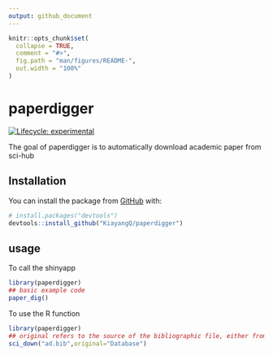 ```yaml
---
output: github_document
---
```


<!-- README.md is generated from README.Rmd. Please edit that file -->

```r
knitr::opts_chunk$set(
  collapse = TRUE,
  comment = "#>",
  fig.path = "man/figures/README-",
  out.width = "100%"
)
```
# paperdigger

<!-- badges: start -->
[![Lifecycle: experimental](https://img.shields.io/badge/lifecycle-experimental-orange.svg)](https://www.tidyverse.org/lifecycle/#experimental)
<!-- badges: end -->

The goal of paperdigger is to automatically download academic paper from sci-hub

## Installation

You can install the package from [GitHub](https://github.com/) with:

``` r
# install.packages("devtools")
devtools::install_github("KiayangQ/paperdigger")
```
## usage

To call the shinyapp

``` r
library(paperdigger)
## basic example code
paper_dig()

```

To use the R function 

``` r
library(paperdigger)
## original refers to the source of the bibliographic file, either from a database or from manual collection 
sci_down("ad.bib",original="Database")

```


